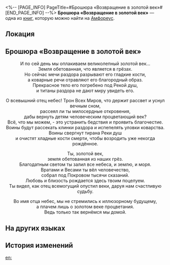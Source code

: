 <%-- [PAGE_INFO]
PageTitle=#Брошюра «Возвращение в золотой век»#
[END_PAGE_INFO] --%>
{{Дополнить}}
{{Книга Инфобокс
|id           = 521
|Название     = 
|Изображение  = Предмет Книга Амфореус 2.png
|Мир          = Амфореус
|Томов        = 1
|Автор        = <!--нужно добавить-->
|Описание     = Пропагандистский материал в поэтичной форме. Призывает людей сохранять веру в золотой век.
|Том1         = {{tx}}
|Источник1    = {{tx|Отсутствует источник}}
|Персонажи    = 
|Фракции      = 
}}
'''Брошюра «Возвращение в золотой век»''' — одна из [[Книги|книг]], которую можно найти на [[Амфореус]].

==Локация==
{{Отметка карты|<!--название карты-->|<!--id отметки-->}}

==Брошюра «Возвращение в золотой век»==
<div align="center">И по сей день мы оплакиваем великолепный золотой век...<br />
Земля обетованная, что является в грёзах.<br />
Но сейчас мечи раздора разрывают его гладкие кости,<br />
а коварные речи отравляют его благородный образ.<br />
Прекрасное тело его погребено под Рекой душ,<br />
и титаны раздора не дают миру увидеть его.

О всевышний отец небес! Трон Всех Миров, что держит рассвет и уснул вечным сном,<br />
рассеял ли ты милосердные откровения,<br />
дабы вернуть детям человеческим процветающий век?<br />
Всё, что мы можем, - это устранить бедствия и проявить благочестие.<br />
Воины будут рассекать клинки раздора и испепелять уловки коварства.<br />
Воины свергнут тирана Реки душ<br />
и очистят хладные кости смерти, чтобы возродить уже некогда рождённое.

Ты, золотой век,<br />
земля обетованная из наших грёз.<br />
Благодатным светом ты залил все небеса, и землю, и моря.<br />
Вратами и Весами ты вёл человечество,<br />
собрал под Покровом тысячи сказаний.<br />
Любовь и близость рождается здесь твоим поцелуем.<br />
Ты видел, как отец всемогущий опустил веки, даруя нам счастливую судьбу.

Во имя отца небес, мы не стремились к иллюзорному будущему,<br />
а плачем лишь о золотом веке процветания.<br />
Ведь только так вернёмся мы домой.</div>

==На других языках==
{{На других языках
|en   = "Back to Era Chrysea" Handbook
|zhs  = 「重返黄金世」宣传读物
|zht  = 「重返黃金世」宣傳讀物
|ja   = 「黄金紀復興」の宣伝冊子
|ko   = 「다시 황금기로」 홍보 도서
|es   = Texto propagandístico "Retorno a la Era Crisea"
|fr   = Brochure : «&nbsp;Retour à l'ère chryséenne&nbsp;»
|ru   = Брошюра «Возвращение в золотой век»
|th   = เอกสารประชาสัมพันธ์ "หวนคืนสู่ยุคทอง"
|vi   = Tài Liệu Tuyên Truyền "Trở Về Thời Kỳ Hoàng Kim"
|de   = Werbematerial für die Rückkehr zur Ära Chrysea
|id   = Bacaan Propaganda "Kembali ke Era Keemasan"
|pt   = Manual de "De Volta à Era Chrysea"
}}

==История изменений==
{{История изменений|3.5}}

[[en:]]